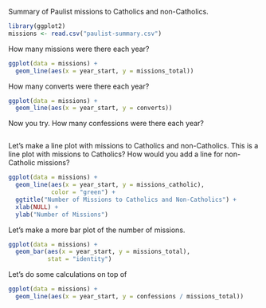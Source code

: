 Summary of Paulist missions to Catholics and non-Catholics.

```r
library(ggplot2)
missions <- read.csv("paulist-summary.csv")
```

How many missions were there each year?

```r
ggplot(data = missions) +
  geom_line(aes(x = year_start, y = missions_total))
```

How many converts were there each year?

```r
ggplot(data = missions) +
  geom_line(aes(x = year_start, y = converts))
```

Now you try. How many confessions were there each year?

```r

```

Let's make a line plot with missions to Catholics and non-Catholics. This is a line plot with missions to Catholics? How would you add a line for non-Catholic missions?

```r
ggplot(data = missions) +
  geom_line(aes(x = year_start, y = missions_catholic),
            color = "green") +
  ggtitle("Number of Missions to Catholics and Non-Catholics") +
  xlab(NULL) +
  ylab("Number of Missions")
```

Let's make a more bar plot of the number of missions.

```r
ggplot(data = missions) +
  geom_bar(aes(x = year_start, y = missions_total),
           stat = "identity") 
```

Let's do some calculations on top of 

```r
ggplot(data = missions) +
  geom_line(aes(x = year_start, y = confessions / missions_total))
```
